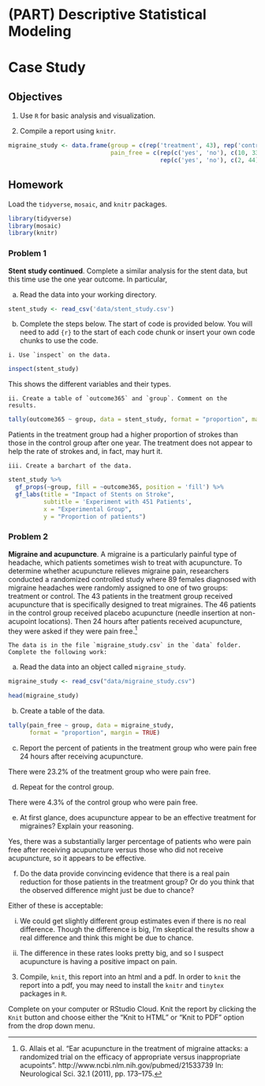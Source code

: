 # (PART) Descriptive Statistical Modeling {-} 

# Case Study {#CS1}

## Objectives

1) Use `R` for basic analysis and visualization.  

2) Compile a report using `knitr`. 


```{r results='hide', echo=FALSE, eval=FALSE}
migraine_study <- data.frame(group = c(rep('treatment', 43), rep('control', 46)), 
                             pain_free = c(rep(c('yes', 'no'), c(10, 33)), 
                                           rep(c('yes', 'no'), c(2, 44))))
```

## Homework    

Load the `tidyverse`, `mosaic`, and `knitr` packages.  

```{r message=FALSE,eval=FALSE}
library(tidyverse)
library(mosaic)
library(knitr)
```

### Problem 1  

**Stent study continued**. Complete a similar analysis for the stent data, but this time use the one year outcome. In particular,

  a. Read the data into your working directory.
  
```{r message=FALSE}
stent_study <- read_csv('data/stent_study.csv')
```
  

  b. Complete the steps below.  The start of code is provided below. You will need to add `{r}` to the start of each code chunk or insert your own code chunks to use the code. 
  
    i. Use `inspect` on the data.  
    
```{r}
inspect(stent_study)
```
    
This shows the different variables and their types.  

    ii. Create a table of `outcome365` and `group`. Comment on the results.  
    
```{r}
tally(outcome365 ~ group, data = stent_study, format = "proportion", margins = TRUE)
```

Patients in the treatment group had a higher proportion of strokes than those in the control group after one year. The treatment does not appear to help the rate of strokes and, in fact, may hurt it.

    iii. Create a barchart of the data.  

```{r}
stent_study %>%
  gf_props(~group, fill = ~outcome365, position = 'fill') %>%
  gf_labs(title = "Impact of Stents on Stroke",
          subtitle = 'Experiment with 451 Patients',
          x = "Experimental Group", 
          y = "Proportion of patients")
```


### Problem 2 

**Migraine and acupuncture**.  A migraine is a particularly painful type of headache, which patients sometimes wish to treat with acupuncture. To determine whether acupuncture relieves migraine pain, researchers conducted a randomized controlled study where 89 females diagnosed with migraine headaches were randomly assigned to one of two groups: treatment or control. The 43 patients in the treatment group received acupuncture that is specifically designed to treat migraines. The 46 patients in the control group received placebo acupuncture (needle insertion at non-acupoint locations). Then 24 hours after patients received acupuncture, they were asked if they were pain free.^[G. Allais et al. “Ear acupuncture in the treatment of migraine attacks:  a randomized trial on the efficacy of appropriate versus inappropriate acupoints”. http://www.ncbi.nlm.nih.gov/pubmed/21533739 In: Neurological Sci. 32.1 (2011), pp. 173–175.]

    The data is in the file `migraine_study.csv` in the `data` folder. Complete the following work:

  a. Read the data into an object called `migraine_study`.  
  
```{r message=FALSE}
migraine_study <- read_csv("data/migraine_study.csv")
```
  
```{r}
head(migraine_study)
```
  

  b. Create a table of the data.
  
```{r}
tally(pain_free ~ group, data = migraine_study, 
      format = "proportion", margin = TRUE)
```
   
  
  c. Report the percent of patients in the treatment group who were pain free 24 hours after receiving acupuncture.
  
There were 23.2% of the treatment group who were pain free.
  
  d. Repeat for the control group.
  
There were 4.3% of the control group who were pain free.
  
  e. At first glance, does acupuncture appear to be an effective treatment for migraines? Explain your reasoning.
  
  Yes, there was a substantially larger percentage of patients who were pain free after receiving acupuncture versus those who did not receive acupuncture, so it appears to be effective.
  
  f. Do the data provide convincing evidence that there is a real pain reduction for those patients in the treatment group? Or do you think that the observed difference might just be due to chance?
  
  Either of these is acceptable:  
  
 i. We could get slightly different group estimates even if there is no real difference. Though the difference is big, I'm skeptical the results show a real difference and think this might be due to chance.  
 
 ii. The difference in these rates looks pretty big, and so I suspect acupuncture is having a positive impact on pain.


3. Compile, `knit`, this report into an html and a pdf. In order to `knit` the report into a pdf, you may need to install the `knitr` and `tinytex` packages in `R`.

Complete on your computer or RStudio Cloud. Knit the report by clicking the `Knit` button and choose either the "Knit to HTML" or "Knit to PDF" option from the drop down menu.  

